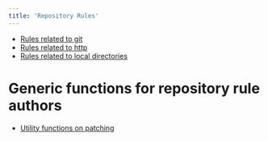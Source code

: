 ```yaml
---
title: 'Repository Rules'
---
```



* [Rules related to git](git)
* [Rules related to http](http)
* [Rules related to local directories](local)

# Generic functions for repository rule authors

* [Utility functions on patching](utils)
